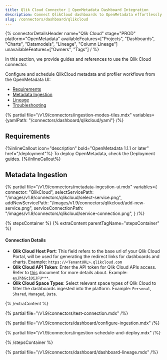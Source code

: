 ```yaml
---
title: Qlik Cloud Connector | OpenMetadata Dashboard Integration
description: Connect QlikCloud dashboards to OpenMetadata effortlessly. Complete setup guide, configuration steps, and metadata extraction for seamless data governance.
slug: /connectors/dashboard/qlikcloud
---
```


{% connectorDetailsHeader
  name="Qlik Cloud"
  stage="PROD"
  platform="OpenMetadata"
  availableFeatures=["Projects", "Dashboards", "Charts", "Datamodels", "Lineage", "Column Lineage"]
  unavailableFeatures=["Owners", "Tags"]
/ %}

In this section, we provide guides and references to use the Qlik Cloud connector.

Configure and schedule QlikCloud metadata and profiler workflows from the OpenMetadata UI:

- [Requirements](#requirements)
- [Metadata Ingestion](#metadata-ingestion)
- [Lineage](#lineage)
- [Troubleshooting](/connectors/dashboard/qlikcloud/troubleshooting)

{% partial file="/v1.9/connectors/ingestion-modes-tiles.mdx" variables={yamlPath: "/connectors/dashboard/qlikcloud/yaml"} /%}

## Requirements

{%inlineCallout icon="description" bold="OpenMetadata 1.1.1 or later" href="/deployment"%}
To deploy OpenMetadata, check the Deployment guides.
{%/inlineCallout%}

## Metadata Ingestion

{% partial
  file="/v1.9/connectors/metadata-ingestion-ui.mdx"
  variables={
    connector: "QlikCloud",
    selectServicePath: "/images/v1.9/connectors/qlikcloud/select-service.png",
    addNewServicePath: "/images/v1.9/connectors/qlikcloud/add-new-service.png",
    serviceConnectionPath: "/images/v1.9/connectors/qlikcloud/service-connection.png",
 }
/%}

{% stepsContainer %}
{% extraContent parentTagName="stepsContainer" %}

#### Connection Details

- **Qlik Cloud Host Port**: This field refers to the base url of your Qlik Cloud Portal, will be used for generating the redirect links for dashboards and charts. Example: `https://<TenantURL>.qlikcloud.com`
- **Qlik Cloud API Token**: Enter the API token for Qlik Cloud APIs access. Refer to [this](https://help.qlik.com/en-US/cloud-services/Subsystems/Hub/Content/Sense_Hub/Admin/mc-generate-api-keys.htm) document for more details about. Example: `eyJhbGciOiJFU***`.
- **Qlik Cloud Space Types**: Select relevant space types of Qlik Cloud to filter the dashboards ingested into the platform. Example: `Personal`, `Shared`, `Managed`, `Data`.

{% /extraContent %}

{% partial file="/v1.9/connectors/test-connection.mdx" /%}

{% partial file="/v1.9/connectors/dashboard/configure-ingestion.mdx" /%}

{% partial file="/v1.9/connectors/ingestion-schedule-and-deploy.mdx" /%}

{% /stepsContainer %}

{% partial file="/v1.9/connectors/dashboard/dashboard-lineage.mdx" /%}

